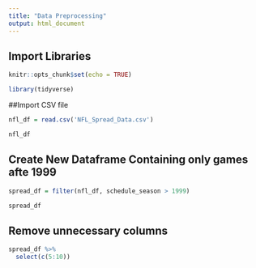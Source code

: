 ```yaml
---
title: "Data Preprocessing"
output: html_document
---
```


## Import Libraries
```r
knitr::opts_chunk$set(echo = TRUE)

library(tidyverse)
```

##Import CSV file
```r
nfl_df = read.csv('NFL_Spread_Data.csv')

nfl_df
```
## Create New Dataframe Containing only games afte 1999
```r
spread_df = filter(nfl_df, schedule_season > 1999)

spread_df
```

## Remove unnecessary columns
```r
spread_df %>%
  select(c(5:10))

  
```